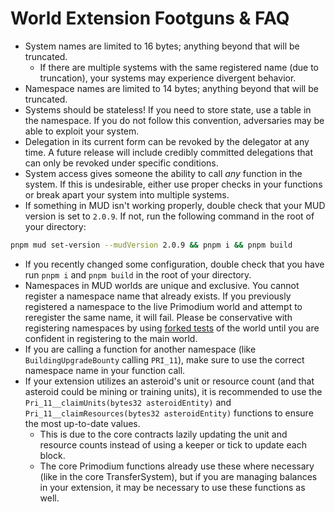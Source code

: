 # World Extension Footguns & FAQ

- System names are limited to 16 bytes; anything beyond that will be truncated.
  - If there are multiple systems with the same registered name (due to
    truncation), your systems may experience divergent behavior.
- Namespace names are limited to 14 bytes; anything beyond that will be
  truncated.
- Systems should be stateless! If you need to store state, use a table in the
  namespace. If you do not follow this convention, adversaries may be able to
  exploit your system.
- Delegation in its current form can be revoked by the delegator at any time. A
  future release will include credibly committed delegations that can only be
  revoked under specific conditions.
- System access gives someone the ability to call _any_ function in the system.
  If this is undesirable, either use proper checks in your functions or break
  apart your system into multiple systems.
- If something in MUD isn't working properly, double check that your MUD version
  is set to `2.0.9`. If not, run the following command in the root of your
  directory:

```bash copy
pnpm mud set-version --mudVersion 2.0.9 && pnpm i && pnpm build
```

- If you recently changed some configuration, double check that you have run
  `pnpm i` and `pnpm build` in the root of your directory.
- Namespaces in MUD worlds are unique and exclusive. You cannot register a
  namespace name that already exists. If you previously registered a namespace
  to the live Primodium world and attempt to reregister the same name, it will
  fail. Please be conservative with registering namespaces by using
  [forked tests](./testing.mdx) of the world until you are confident in
  registering to the main world.
- If you are calling a function for another namespace (like
  `BuildingUpgradeBounty` calling `PRI_11`), make sure to use the correct
  namespace name in your function call.
- If your extension utilizes an asteroid's unit or resource count (and that
  asteroid could be mining or training units), it is recommended to use the
  `Pri_11__claimUnits(bytes32 asteroidEntity)` and
  `Pri_11__claimResources(bytes32 asteroidEntity)` functions to ensure the most
  up-to-date values.
  - This is due to the core contracts lazily updating the unit and resource
    counts instead of using a keeper or tick to update each block.
  - The core Primodium functions already use these where necessary (like in the
    core TransferSystem), but if you are managing balances in your extension, it
    may be necessary to use these functions as well.
